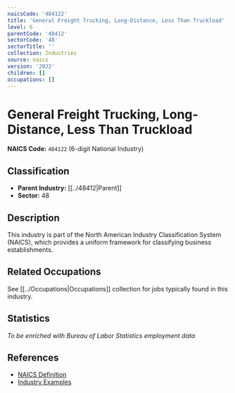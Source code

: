 ```yaml
---
naicsCode: '484122'
title: 'General Freight Trucking, Long-Distance, Less Than Truckload'
level: 6
parentCode: '48412'
sectorCode: '48'
sectorTitle: ''
collection: Industries
source: naics
version: '2022'
children: []
occupations: []
---
```

# General Freight Trucking, Long-Distance, Less Than Truckload

**NAICS Code:** `484122` (6-digit National Industry)

## Classification

- **Parent Industry:** [[../48412|Parent]]
- **Sector:** 48

## Description

This industry is part of the North American Industry Classification System (NAICS), which provides a uniform framework for classifying business establishments.

## Related Occupations

See [[../Occupations|Occupations]] collection for jobs typically found in this industry.

## Statistics

*To be enriched with Bureau of Labor Statistics employment data*

## References

- [NAICS Definition](https://www.census.gov/naics/)
- [Industry Examples](https://www.census.gov/naics/2022NAICS/)
